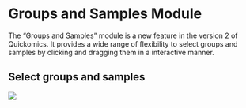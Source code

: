 # Groups and Samples Module

The “Groups and Samples” module is a new feature in the version 2 of Quickomics. It provides a wide range of flexibility to select groups and samples by clicking and dragging them in a interactive manner.

## Select groups and samples

[![](https://interactivereport.github.io/Quickomics/tutorial/Figures/FigureS3.png)](https://interactivereport.github.io/Quickomics/tutorial/Figures/FigureS3.1_1.png)
